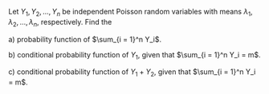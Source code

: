Let $Y_1, Y_2, ..., Y_n$ be independent Poisson random variables with means $\lambda_1, \lambda_2, ..., \lambda_n$, respectively.
Find the

a) probability function of $\sum_{i = 1}^n Y_i$.

b) conditional probability function of $Y_1$, given that $\sum_{i = 1}^n Y_i = m$.

c) conditional probability function of $Y_1 + Y_2$, given that $\sum_{i = 1}^n Y_i = m$.
